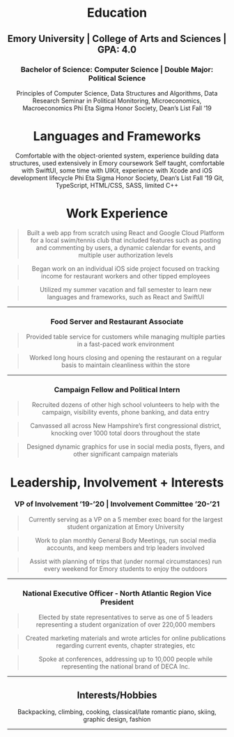 
<Header title="Resume" />
<Box h="170px" />

# Education

## Emory University | College of Arts and Sciences | GPA: 4.0

### Bachelor of Science: Computer Science | Double Major: Political Science

<LabeledIndent title="Relevant Courses:">
	Principles of Computer Science, Data Structures and Algorithms, Data Research
	Seminar in Political Monitoring, Microeconomics, Macroeconomics
</LabeledIndent>
<LabeledIndent title="Accolades:">
	Phi Eta Sigma Honor Society, Dean’s List Fall ‘19
</LabeledIndent>

# Languages and Frameworks

<LabeledIndent title="Java:">
	Comfortable with the object-oriented system, experience building data
	structures, used extensively in Emory coursework
</LabeledIndent>
<LabeledIndent title="Swift:">
	Self taught, comfortable with SwiftUI, some time with UIKit, experience with
	Xcode and iOS development lifecycle
</LabeledIndent>
<LabeledIndent title="JavaScript:">
	Phi Eta Sigma Honor Society, Dean’s List Fall ‘19
</LabeledIndent>
<LabeledIndent title="Additional:">
	Git, TypeScript, HTML/CSS, SASS, limited C++
</LabeledIndent>

# Work Experience

<HeaderWithContext
	title="Solo/Freelance Developer"
	context="Bedford, NH | June 2020 - Present"
	mb="0"
/>

> Built a web app from scratch using React and Google Cloud Platform for a local
> swim/tennis club that included features such as posting and commenting by users,
> a dynamic calendar for events, and multiple user authorization levels

> Began work on an individual iOS side project focused on tracking income for restaurant workers and other tipped employees

> Utilized my summer vacation and fall semester to learn new languages and frameworks, such as React and SwiftUI

---

<HeaderWithContext
	title="The Friendly Toast Restaurant"
	context="Bedford, NH | June 2019 - August 2020"
	noMB
/>

### Food Server and Restaurant Associate

> Provided table service for customers while managing multiple parties in a fast-paced work environment

> Worked long hours closing and opening the restaurant on a regular basis to maintain cleanliness within the store

---

<HeaderWithContext
	title="Chris Pappas for Congress"
	context="NH-01 | Nov. 2017 - Nov. 2018"
	noMB
/>

### Campaign Fellow and Political Intern

> Recruited dozens of other high school volunteers to help with the campaign, visibility events, phone banking, and data entry

> Canvassed all across New Hampshire’s first congressional district, knocking over 1000 total doors throughout the state

> Designed dynamic graphics for use in social media posts, flyers, and other significant campaign materials

# Leadership, Involvement + Interests

<HeaderWithContext
	title="Outdoor Emory"
	context="Atlanta, GA / Remote | Sep. 2019 - Present"
	noMB
/>

### VP of Involvement ’19-’20 | Involvement Committee ’20-’21

> Currently serving as a VP on a 5 member exec board for the largest student organization at Emory University

> Work to plan monthly General Body Meetings, run social media accounts, and keep members and trip leaders involved

> Assist with planning of trips that (under normal circumstances) run every weekend for Emory students to enjoy the outdoors

---

<HeaderWithContext
	title="DECA Inc."
	context="Reston, VA | Apr. 2019 - Apr. 2020"
	noMB
/>

### National Executive Officer - North Atlantic Region Vice President

> Elected by state representatives to serve as one of 5 leaders representing a student organization of over 220,000 members

> Created marketing materials and wrote articles for online publications regarding current events, chapter strategies, etc

> Spoke at conferences, addressing up to 10,000 people while representing the national brand of DECA Inc.

---

## Interests/Hobbies

Backpacking, climbing, cooking, classical/late romantic piano, skiing, graphic design, fashion

---

